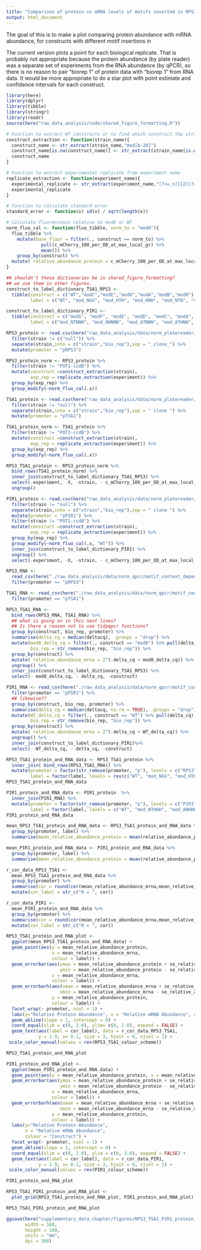 ```yaml
---
title: "Comparison of protein vs mRNA levels of motifs inserted in RPS3, TSA1 and PIR1 motifs"
output: html_document
---
```


The goal of this is to make a plot comparing protein abundance with mRNA abundance, for constructs with different motif insertions in 

The current version plots a point for each biological replicate.
That is probably not appropriate because the protein abundance (by plate reader) was a separate set of experiments from the RNA abundance (by qPCR), so there is no reason to pair "biorep 1" of protein data with "biorep 1" from RNA data.
It would be more appropriate to do a star plot with point estimate and confidence intervals for each construct.

```r
library(here)
library(dplyr)
library(tibble)
library(stringr)
library(readr)
source(here("raw_data_analysis/code/shared_figure_formatting.R"))
```

```r
# Function to extract WT constructs or to find which construct the strain is from experiment name
construct_extraction <- function(strain_name){
  construct_name <- str_extract(strain_name,"mod[A-Z0]")
  construct_name[is.na(construct_name)] <- str_extract(strain_name[is.na(construct_name)],"WT")
  construct_name
}

# Function to extract experimental replicate from experiment name
replicate_extraction <- function(experiment_name){
  experimental_replicate <- str_extract(experiment_name,"(?<=_n)[12](?=/)")
  experimental_replicate
}

# function to calculate standard error
standard_error <- function(x) sd(x) / sqrt(length(x))

# Calculate fluorescence relative to mod0 or WT
norm_fluo_cal <- function(fluo_tibble, norm_to = "mod0"){
  fluo_tibble %>%
    mutate(base_fluor = filter(., construct == norm_to) %>%
             pull(c_mCherry_100_per_OD_at_max_local_gr) %>%
             mean()) %>%
    group_by(construct) %>%
  mutate( relative_abundance_protein = c_mCherry_100_per_OD_at_max_local_gr / base_fluor)
}

## shouldn't these dictionaries be in shared_figure_formatting?
## we use them in other figures.
construct_to_label_dictionary_TSA1_RPS3 <-  
  tibble(construct = c("WT","modC","modE","modD","modA","modB","mod0"), 
         label = c("WT", "mod_NGG", "mod_HTH", "mod_HNH", "mod_NTN", "mod_NAA", "mod_NNN"))

construct_to_label_dictionary_PIR1 <- 
  tibble(construct = c("modG", "modF", "modE", "modD", "modC", "modA", "modB", "WT"), 
         label = c("mod_NTNNN", "mod_ANNNN", "mod_ATNNN", "mod_ATHNH", "mod_ATNHH", "mod_ANHHH", "mod_NTHHH", "WT"))
```

```r
RPS3_protein <- read.csv(here("raw_data_analysis/data/norm_platereader/motif_context_dependence/pRPS3-mCh-tRPS3/pRPS3-mCh-tRPS3_both_reps.csv")) %>%
  filter(strain != c("null")) %>%
  separate(strain,into = c("strain","bio_rep"),sep = "_clone_") %>%
  mutate(promoter = "pRPS3") 

RPS3_protein_norm <- RPS3_protein %>%
  filter(strain != "POT1-ccdB") %>% 
  mutate(construct =construct_extraction(strain),
         exp_rep = replicate_extraction(experiment)) %>%
  group_by(exp_rep) %>%
  group_modify(~norm_fluo_cal(.x))

TSA1_protein <- read.csv(here("raw_data_analysis/data/norm_platereader/motif_context_dependence/pTSA1-mCh-tTSA1/pTSA1-mCh-tTSA1_both_reps.csv")) %>%
  filter(strain != "null") %>%
  separate(strain,into = c("strain","bio_rep"),sep = " clone ") %>%
  mutate(promoter = "pTSA1")

TSA1_protein_norm <- TSA1_protein %>%
  filter(strain != "POT1-ccdB") %>% 
  mutate(construct =construct_extraction(strain),
         exp_rep = replicate_extraction(experiment)) %>%
  group_by(exp_rep) %>%
  group_modify(~norm_fluo_cal(.x))

RPS3_TSA1_protein <- RPS3_protein_norm %>%
  bind_rows(TSA1_protein_norm) %>%
  inner_join(construct_to_label_dictionary_TSA1_RPS3) %>%
  select(-experiment, -X, -strain, - c_mCherry_100_per_OD_at_max_local_gr, - base_fluor, -construct) %>% 
  ungroup()

PIR1_protein <- read.csv(here("raw_data_analysis/data/norm_platereader/motif_context_dependence/pPIR1-mCh-tPIR1/pPIR1-mCh-tPIR1_both_reps.csv")) %>%
  filter(strain != "null") %>%
  separate(strain,into = c("strain","bio_rep"),sep = " clone ") %>%
  mutate(promoter = "pPIR1") %>%
  filter(strain != "POT1-ccdB") %>% 
  mutate(construct =construct_extraction(strain),
         exp_rep = replicate_extraction(experiment)) %>%
  group_by(exp_rep) %>%
  group_modify(~norm_fluo_cal(.x, "WT")) %>%
  inner_join(construct_to_label_dictionary_PIR1) %>%
  ungroup() %>%
  select(-experiment, -X, -strain, - c_mCherry_100_per_OD_at_max_local_gr, - base_fluor, -construct)
```

```r
RPS3_RNA <- 
  read_csv(here("./raw_data_analysis/data/norm_qpcr/motif_context_dependence/pRPS3_pPGK1_pSRO9_tRPS3_deltacq_platesnorm_summarise.csv")) %>%
  filter(promoter == "pRPS3")

TSA1_RNA <- read_csv(here("./raw_data_analysis/data/norm_qpcr/motif_context_dependence/pTSA1_pPGK1_pSRO9_tTSA1_deltacq_platesnorm_summarise.csv")) %>%
  filter(promoter == "pTSA1")

RPS3_TSA1_RNA <- 
  bind_rows(RPS3_RNA, TSA1_RNA) %>%
  ## what is going on in this next lines? 
  ## Is there a reason not to use tidyqpcr functions?
  group_by(construct, bio_rep, promoter) %>%
  summarise(delta_cq = median(deltacq), .groups = "drop") %>%
  mutate(mod0_delta_cq = filter(., construct == "mod0") %>% pull(delta_cq) %>% mean(),
         bio_rep = str_remove(bio_rep, "bio_rep")) %>%
  group_by(construct) %>%
  mutate( relative_abundance_mrna = 2^(-delta_cq + mod0_delta_cq)) %>%
  ungroup() %>%
  inner_join(construct_to_label_dictionary_TSA1_RPS3) %>%
  select(- mod0_delta_cq, - delta_cq, -construct)

PIR1_RNA <- read_csv(here("./raw_data_analysis/data/norm_qpcr/motif_context_dependence/pPIR1_pPGK1_pSRO9_tPIR1_deltacq_platesnorm_summarise.csv")) %>%
  filter(promoter == "pPIR1") %>%
  ## likewise??
  group_by(construct, bio_rep, promoter) %>%
  summarise(delta_cq = median(deltacq, na.rm = TRUE), .groups = "drop") %>%
  mutate(WT_delta_cq = filter(., construct == "WT") %>% pull(delta_cq) %>% mean(),
         bio_rep = str_remove(bio_rep, "bio_rep")) %>%
  group_by(construct) %>%
  mutate( relative_abundance_mrna = 2^(-delta_cq + WT_delta_cq)) %>%
  ungroup() %>%
  inner_join(construct_to_label_dictionary_PIR1)%>%
  select(- WT_delta_cq, - delta_cq, -construct)
```

```r
RPS3_TSA1_protein_and_RNA_data <- RPS3_TSA1_protein %>%
  inner_join( bind_rows(RPS3_TSA1_RNA)) %>%
  mutate(promoter = factor(str_remove(promoter, "p"), levels = c("RPS3", "TSA1")),
         label = factor(label, levels = rev(c("WT", "mod_NGG", "mod_HTH", "mod_HNH", "mod_NTN", "mod_NAA", "mod_NNN"))))
RPS3_TSA1_protein_and_RNA_data

PIR1_protein_and_RNA_data <- PIR1_protein  %>%
  inner_join(PIR1_RNA) %>%
  mutate(promoter = factor(str_remove(promoter, "p"), levels = c("PIR1")),
         label = factor(label, levels = c("WT", "mod_NTHHH", "mod_ANHHH", "mod_ATNHH", "mod_ATHNH", "mod_ATNNN", "mod_ANNNN", "mod_NTNNN")))
PIR1_protein_and_RNA_data
```

```r
mean_RPS3_TSA1_protein_and_RNA_data <- RPS3_TSA1_protein_and_RNA_data %>%
  group_by(promoter, label) %>%
  summarise(mean_relative_abundance_protein = mean(relative_abundance_protein), se_relative_abundance_protein = standard_error(relative_abundance_protein), mean_relative_abundance_mrna = mean(relative_abundance_mrna), se_relative_abundance_mrna = standard_error(relative_abundance_mrna), .groups = "drop")

mean_PIR1_protein_and_RNA_data <- PIR1_protein_and_RNA_data %>%
  group_by(promoter, label) %>%
  summarise(mean_relative_abundance_protein = mean(relative_abundance_protein), se_relative_abundance_protein = standard_error(relative_abundance_protein), mean_relative_abundance_mrna = mean(relative_abundance_mrna), se_relative_abundance_mrna = standard_error(relative_abundance_mrna), .groups = "drop")
```

```r
r_cor_data_RPS3_TSA1 <- 
  mean_RPS3_TSA1_protein_and_RNA_data %>% 
  group_by(promoter) %>% 
  summarise(cor = round(cor(mean_relative_abundance_mrna,mean_relative_abundance_protein),2)) %>%
  mutate(cor_label = str_c("R = ", cor))

r_cor_data_PIR1 <- 
  mean_PIR1_protein_and_RNA_data %>% 
  group_by(promoter) %>% 
  summarise(cor = round(cor(mean_relative_abundance_mrna,mean_relative_abundance_protein),2)) %>%
  mutate(cor_label = str_c("R = ", cor))
```


```r

RPS3_TSA1_protein_and_RNA_plot <- 
  ggplot(mean_RPS3_TSA1_protein_and_RNA_data) + 
  geom_point(aes(y = mean_relative_abundance_protein, 
                 x = mean_relative_abundance_mrna, 
                 colour = label)) +
  geom_errorbar(aes(ymax = mean_relative_abundance_protein + se_relative_abundance_protein,
                    ymin = mean_relative_abundance_protein - se_relative_abundance_protein,
                 x = mean_relative_abundance_mrna, 
                 colour = label)) +
  geom_errorbarh(aes(xmax = mean_relative_abundance_mrna + se_relative_abundance_mrna,
                    xmin = mean_relative_abundance_mrna - se_relative_abundance_mrna,
                 y = mean_relative_abundance_protein, 
                 colour = label)) +
  facet_wrap(~ promoter, ncol = 1) +
  labs(y="Relative Protein Abundance", x = "Relative mRNA Abundance", colour = "Construct") +
  geom_abline(slope = 1, intercept = 0) +
  coord_equal(xlim = c(0, 2.0), ylim= c(0, 2.0), expand = FALSE) +
  geom_text(aes(label = cor_label), data = r_cor_data_RPS3_TSA1, 
            y = 1.9, x= 0.1, size = 3, hjust = 0, vjust = 1) +
 scale_color_manual(values = rev(RPS3_TSA1_colour_scheme))

RPS3_TSA1_protein_and_RNA_plot
```

```r
PIR1_protein_and_RNA_plot <- 
  ggplot(mean_PIR1_protein_and_RNA_data) + 
  geom_point(aes(y = mean_relative_abundance_protein, x = mean_relative_abundance_mrna, colour = label)) +
  geom_errorbar(aes(ymax = mean_relative_abundance_protein + se_relative_abundance_protein,
                    ymin = mean_relative_abundance_protein - se_relative_abundance_protein,
                 x = mean_relative_abundance_mrna, 
                 colour = label)) +
  geom_errorbarh(aes(xmax = mean_relative_abundance_mrna + se_relative_abundance_mrna,
                    xmin = mean_relative_abundance_mrna - se_relative_abundance_mrna,
                 y = mean_relative_abundance_protein, 
                 colour = label)) + 
  labs(y="Relative Protein Abundance", 
       x = "Relative mRNA Abundance", 
       colour = "Construct") +
  facet_wrap(~ promoter, ncol = 1) +
  geom_abline(slope = 1, intercept = 0) +
  coord_equal(xlim = c(0, 2.0), ylim = c(0, 3.0), expand = FALSE) + 
  geom_text(aes(label = cor_label), data = r_cor_data_PIR1, 
            y = 2.9, x= 0.1, size = 3, hjust = 0, vjust = 1) +
 scale_color_manual(values = rev(PIR1_colour_scheme))

PIR1_protein_and_RNA_plot
```

```r
RPS3_TSA1_PIR1_protein_and_RNA_plot <- 
  plot_grid(RPS3_TSA1_protein_and_RNA_plot, PIR1_protein_and_RNA_plot)

RPS3_TSA1_PIR1_protein_and_RNA_plot

ggsave(here("supplementary_data_chapter/figures/RPS3_TSA1_PIR1_protein_and_RNA_plot.png"),RPS3_TSA1_PIR1_protein_and_RNA_plot,
       width = 160, 
       height = 100,
       units = "mm",
       dpi = 300)

```
